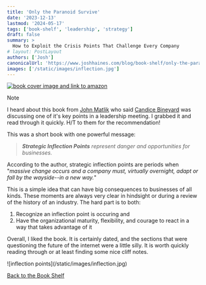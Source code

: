 ```yaml
---
title: 'Only the Paranoid Survive'
date: '2023-12-13'
lastmod: '2024-05-17'
tags: ['book-shelf', 'leadership', 'strategy']
draft: false
summary: >
  How to Exploit the Crisis Points That Challenge Every Company
# layout: PostLayout
authors: ['Josh']
canonicalUrl: 'https://www.joshhaines.com/blog/book-shelf/only-the-paranoid-survive'
images: ['/static/images/inflection.jpg']
---
```


<div className="mx-auto w-1/3">
  <a href="https://www.amazon.com/Only-Paranoid-Survive-Andrew-Grove/dp/0385482582">
    <img
      alt="book cover image and link to amazon"
      src="https://m.media-amazon.com/images/I/41eGkhasnWL._SY445_SX342_.jpg"
    />
  </a>
</div>

> [!NOTE]
>
> I heard about this book from [John Matlik](https://www.linkedin.com/in/john-matlik-b261601/) who said [Candice Bineyard](https://www.linkedin.com/in/candicebineyard/) was discussing one of it's key points in a leadership meeting. I grabbed it and read through it quickly. H/T to them for the recommendation!

This was a short book with one powerful message:

> _**Strategic Inflection Points** represent danger and opportunities for businesses._

According to the author, strategic inflection points are periods when "_massive change occurs and a company must, virtually overnight, adapt or fall by the wayside--in a new way._"

This is a simple idea that can have big consequences to businesses of all kinds. These moments are always very clear in hindsight or during a review of the history of an industry. The hard part is to both:

1. Recognize an inflection point is occuring and
2. Have the organizational maturity, flexibility, and courage to react in a way that takes advantage of it

Overall, I liked the book. It is certainly dated, and the sections that were questioning the future of the internet were a little silly. It is worth quickly reading through or at least finding some nice cliff notes.

<div className="-mx-2 flex flex-wrap justify-center overflow-hidden xl:-mx-2">
  <div className="my-1 w-full overflow-hidden px-2 xl:my-1 xl:w-3/4 xl:px-2">
    ![inflection points](/static/images/inflection.jpg)
  </div>
</div>

[Back to the Book Shelf](/blog/book-shelf)
